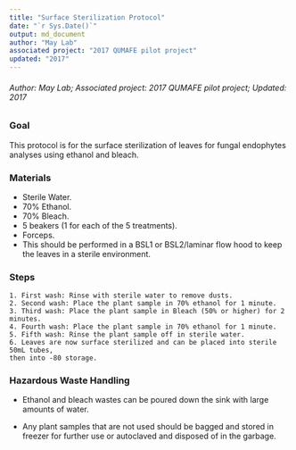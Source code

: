---
title: "Surface Sterilization Protocol"
date: "`r Sys.Date()`"
output: md_document
author: "May Lab"
associated project: "2017 QUMAFE pilot project"
updated: "2017"
---

###### Author: May Lab; Associated project: 2017 QUMAFE pilot project; Updated: 2017

### Goal

This protocol is for the surface sterilization of leaves for fungal endophytes analyses using ethanol and bleach.

### Materials
* Sterile Water.
* 70% Ethanol.
* 70% Bleach.
* 5 beakers (1 for each of the 5 treatments).
* Forceps.
* This should be performed in a BSL1 or BSL2/laminar flow hood to keep the
leaves in a sterile environment.

### Steps
```
1. First wash: Rinse with sterile water to remove dusts.
2. Second wash: Place the plant sample in 70% ethanol for 1 minute.
3. Third wash: Place the plant sample in Bleach (50% or higher) for 2 minutes.
4. Fourth wash: Place the plant sample in 70% ethanol for 1 minute.
5. Fifth wash: Rinse the plant sample off in sterile water.
6. Leaves are now surface sterilized and can be placed into sterile 50mL tubes,
then into -80 storage.
```
### Hazardous Waste Handling

- Ethanol and bleach wastes can be poured down the sink with large amounts of water.

- Any plant samples that are not used should be bagged and stored in freezer for 
further use or autoclaved and disposed of in the garbage.
